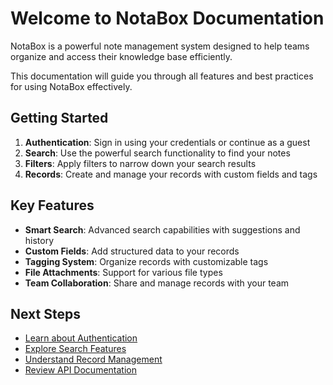 
# Welcome to NotaBox Documentation

NotaBox is a powerful note management system designed to help teams organize and access their knowledge base efficiently.

<Callout type="info">
  This documentation will guide you through all features and best practices for using NotaBox effectively.
</Callout>

## Getting Started

1. **Authentication**: Sign in using your credentials or continue as a guest
2. **Search**: Use the powerful search functionality to find your notes
3. **Filters**: Apply filters to narrow down your search results
4. **Records**: Create and manage your records with custom fields and tags

## Key Features

- **Smart Search**: Advanced search capabilities with suggestions and history
- **Custom Fields**: Add structured data to your records
- **Tagging System**: Organize records with customizable tags
- **File Attachments**: Support for various file types
- **Team Collaboration**: Share and manage records with your team

## Next Steps

- [Learn about Authentication](/docs/auth)
- [Explore Search Features](/docs/search)
- [Understand Record Management](/docs/records)
- [Review API Documentation](/docs/api)